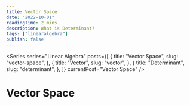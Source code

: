 ```yaml
---
title: Vector Space
date: "2022-10-01"
readingTime: 2 mins
description: What is Determinant?
tags: ["linearalgebra"]
publish: false
---
```


<Series
  series="Linear Algebra"
  posts={[
    {
      title: "Vector Space",
      slug: "vector-space",
    },
    {
      title: "Vector",
      slug: "vector",
    },
    {
      title: "Determinant",
      slug: "determinant",
    },
  ]}
  currentPost="Vector Space"
/>

# Vector Space

